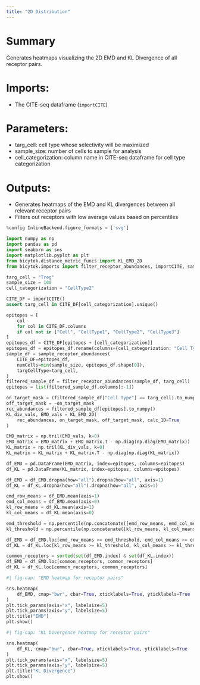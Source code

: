 ```yaml
---
title: "2D Distribution"
---
```


# Summary
Generates heatmaps visualizing the 2D EMD and KL Divergence of all receptor pairs.

# Imports:
- The CITE-seq dataframe (`importCITE`)

# Parameters:
- targ_cell: cell type whose selectivity will be maximized
- sample_size: number of cells to sample for analysis
- cell_categorization: column name in CITE-seq dataframe for cell type categorization

# Outputs:
- Generates heatmaps of the EMD and KL divergences between all relevant receptor pairs
- Filters out receptors with low average values based on percentiles

```python
%config InlineBackend.figure_formats = ['svg']

import numpy as np
import pandas as pd
import seaborn as sns
import matplotlib.pyplot as plt
from bicytok.distance_metric_funcs import KL_EMD_2D
from bicytok.imports import filter_receptor_abundances, importCITE, sample_receptor_abundances

targ_cell = "Treg"
sample_size = 100
cell_categorization = "CellType2"

CITE_DF = importCITE()
assert targ_cell in CITE_DF[cell_categorization].unique()

epitopes = [
    col
    for col in CITE_DF.columns
    if col not in ["Cell", "CellType1", "CellType2", "CellType3"]
]
epitopes_df = CITE_DF[epitopes + [cell_categorization]]
epitopes_df = epitopes_df.rename(columns={cell_categorization: "Cell Type"})
sample_df = sample_receptor_abundances(
    CITE_DF=epitopes_df,
    numCells=min(sample_size, epitopes_df.shape[0]),
    targCellType=targ_cell,
)
filtered_sample_df = filter_receptor_abundances(sample_df, targ_cell)
epitopes = list(filtered_sample_df.columns[:-1])

on_target_mask = (filtered_sample_df["Cell Type"] == targ_cell).to_numpy()
off_target_mask = ~on_target_mask
rec_abundances = filtered_sample_df[epitopes].to_numpy()
KL_div_vals, EMD_vals = KL_EMD_2D(
    rec_abundances, on_target_mask, off_target_mask, calc_1D=True
)

EMD_matrix = np.tril(EMD_vals, k=0)
EMD_matrix = EMD_matrix + EMD_matrix.T - np.diag(np.diag(EMD_matrix))
KL_matrix = np.tril(KL_div_vals, k=0)
KL_matrix = KL_matrix + KL_matrix.T - np.diag(np.diag(KL_matrix))

df_EMD = pd.DataFrame(EMD_matrix, index=epitopes, columns=epitopes)
df_KL = pd.DataFrame(KL_matrix, index=epitopes, columns=epitopes)

df_EMD = df_EMD.dropna(how="all").dropna(how="all", axis=1)
df_KL = df_KL.dropna(how="all").dropna(how="all", axis=1)

emd_row_means = df_EMD.mean(axis=1)
emd_col_means = df_EMD.mean(axis=0)
kl_row_means = df_KL.mean(axis=1)
kl_col_means = df_KL.mean(axis=0)

emd_threshold = np.percentile(np.concatenate([emd_row_means, emd_col_means]), 25)
kl_threshold = np.percentile(np.concatenate([kl_row_means, kl_col_means]), 25)

df_EMD = df_EMD.loc[emd_row_means >= emd_threshold, emd_col_means >= emd_threshold]
df_KL = df_KL.loc[kl_row_means >= kl_threshold, kl_col_means >= kl_threshold]

common_receptors = sorted(set(df_EMD.index) & set(df_KL.index))
df_EMD = df_EMD.loc[common_receptors, common_receptors]
df_KL = df_KL.loc[common_receptors, common_receptors]
```

```python
#| fig-cap: "EMD heatmap for receptor pairs"

sns.heatmap(
    df_EMD, cmap="bwr", cbar=True, xticklabels=True, yticklabels=True
)
plt.tick_params(axis="x", labelsize=5)
plt.tick_params(axis="y", labelsize=5)
plt.title("EMD")
plt.show()
```

```python
#| fig-cap: "KL Divergence heatmap for receptor pairs"

sns.heatmap(
    df_KL, cmap="bwr", cbar=True, xticklabels=True, yticklabels=True
)
plt.tick_params(axis="x", labelsize=5)
plt.tick_params(axis="y", labelsize=5)
plt.title("KL Divergence")
plt.show()
```

